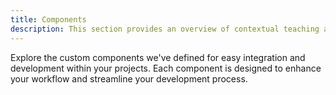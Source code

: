 ```yaml
---
title: Components
description: This section provides an overview of contextual teaching and learning.
---
```


Explore the custom components we've defined for easy integration and development within your projects. Each component is designed to enhance your workflow and streamline your development process.


<Outlet path="/getting-started/components" />